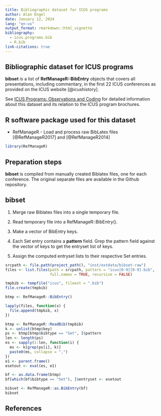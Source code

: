 ```yaml
---
title: Bibliographic dataset for ICUS programs
author: Alan Engel
date: January 12, 2024
lang: "en-us"
output_format: rmarkdown::html_vignette
bibliography: 
  - icus.programs.bib
  - R.bib
link-citations: true
---
```


## Bibliographic dataset for ICUS programs

__bibset__ is a list of __RefManageR::BibEntry__ objects that covers all presentations, including
commentary, in the first 22 ICUS conferences as provided on the
ICUS website [@icushistory]. 

See [ICUS Programs: Observations and Coding](icus-program-observations.pdf) for detailed information about this dataset and its relation to the ICUS
program brochures.

## R software package used for this dataset

* RefManageR - Load and process raw BibLatex files [@RefManageR2017]
and [@RefManageR2014]

```r
library(RefManageR)
```

## Preparation steps

__bibset__ is compiled from manually created Biblatex files, one for each
conference. The original separate files are available in the Github repository.

## __bibset__ 

1. Merge raw Biblatex files into a single temporary file.

2. Read temporary file into a RefManageR::BibEntry().

3. Make a vector of BibEntry keys. 

4. Each Set entry contains a __pattern__ field. 
Grep the pattern field against the vector of keys 
to get the entryset list of keys.

5. Assign the computed entryset lists to their respective
Set entries.

```r
srcpath <- file.path(project_path(), "inst/extdata/bibset-raw")
files <- list.files(path = srcpath, pattern = "icus[0-9][0-9].bib",
                    full.names = TRUE, recursive = FALSE)

tmpbib <- tempfile("icus", fileext = ".bib")
file.create(tmpbib)

btmp <- RefManageR::BibEntry()

lapply(files, function(x) {
  file.append(tmpbib, x)
})

btmp <- RefManageR::ReadBib(tmpbib)
k <- unlist(btmp$key)
ps <- btmp[btmp$bibtype == "Set", ]$pattern
len <- length(ps)
es <- sapply(1:len, function(i) {
  ms <- k[grep(ps[i], k)]
  paste0(ms, collapse = ",")
})
e1 <- parent.frame()
esetout <- eval(es, e1)

bf <- as.data.frame(btmp)
bf[which(bf$bibtype == "Set"), ]$entryset <- esetout

bibset <- RefManageR::as.BibEntry(bf)
bibset
```

## References
